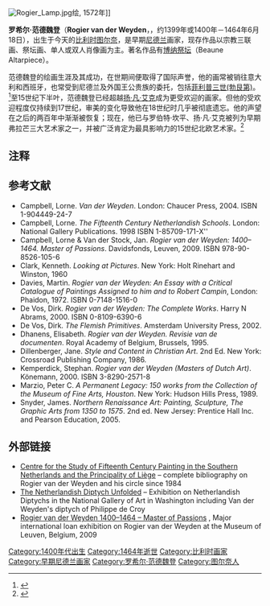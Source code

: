 [[File:Rogier_Lamp.jpg|thumb]]绘, 1572年]]

'''罗希尔·范德魏登'''（'''Rogier van der Weyden'''，{{IPA-nl|ʀoˈʝiːʀ vɑndəʀˈβ̞ɛˑɪ̯dən|-|}}，约1399年或1400年－1464年6月18日），出生于今天的[[比利时|比利时]][[图尔奈|图尔奈]]，是早期[[尼德兰|尼德兰]]画家，现存作品以宗教三联画、祭坛画、单人或双人肖像画为主。著名作品有[[博纳祭坛|博纳祭坛]]（Beaune Altarpiece）。

范德魏登的绘画生涯及其成功，在世期间便取得了国际声誉，他的画常被销往意大利和西班牙，也常受到尼德兰及外国王公贵族的委托，包括[[菲利普三世_(勃艮第)|菲利普三世(勃艮第)]]。<ref>{{Cite book|title=Campbell (2004), 8-9|last=|first=|publisher=|year=|isbn=|location=|pages=}}</ref>至15世纪下半叶，范德魏登已经超越[[揚·范·艾克|扬·凡·艾克]]成为更受欢迎的画家。但他的受欢迎程度仅持续到17世纪，审美的变化导致他在18世纪时几乎被彻底遗忘。他的声望在之后的两百年中渐渐被恢复；现在，他已与罗伯特·坎平、扬·凡·艾克被列为早期弗拉芒三大艺术家之一，并被广泛肯定为最具影响力的15世纪北欧艺术家。<ref>{{Cite book|title=Campbell (2004), 7|last=|first=|publisher=|year=|isbn=|location=|pages=}}</ref>  

==注释==
{{reflist|1}}

==参考文献==
*Campbell, Lorne. ''Van der Weyden''. London: Chaucer Press, 2004. ISBN 1-904449-24-7
*Campbell, Lorne. ''The Fifteenth Century Netherlandish Schools''. London: National Gallery Publications. 1998 ISBN 1-85709-171-X''
*Campbell, Lorne & Van der Stock, Jan. ''Rogier van der Weyden: 1400–1464. Master of Passions''. Davidsfonds, Leuven, 2009. ISBN 978-90-8526-105-6
* Clark, Kenneth. ''Looking at Pictures''. New York: Holt Rinehart and Winston, 1960
*Davies, Martin. ''Rogier van der Weyden: An Essay with a Critical Catalogue of Paintings Assigned to him and to Robert Campin'', London: Phaidon, 1972. ISBN 0-7148-1516-0
*De Vos, Dirk. ''Rogier van der Weyden: The Complete Works''. Harry N Abrams, 2000. ISBN 0-8109-6390-6
*De Vos, Dirk. ''The Flemish Primitives''. Amsterdam University Press, 2002.
*Dhanens, Elisabeth. ''Rogier van der Weyden. Revisie van de documenten''. Royal Academy of Belgium, Brussels, 1995.
*Dillenberger, Jane. ''Style and Content in Christian Art''. 2nd Ed. New York: Crossroad Publishing Company, 1986.
*Kemperdick, Stephan. ''Rogier van der Weyden'' ''(Masters of Dutch Art)''. Könemann, 2000. ISBN 3-8290-2571-8
*Marzio, Peter C. ''A Permanent Legacy: 150 works from the Collection of the Museum of Fine Arts, Houston''. New York: Hudson Hills Press, 1989.
*Snyder, James. ''Northern Renaissance Art: Painting, Sculpture, The Graphic Arts from 1350 to 1575''. 2nd ed. New Jersey: Prentice Hall Inc. and Pearson Education, 2005.

==外部链接==
{{commons category|Rogier van der Weyden}}
* [https://web.archive.org/web/20080926185715/http://xv.kikirpa.be/en/homepage.htm Centre for the Study of Fifteenth Century Painting in the Southern Netherlands and the Principality of Liège] – complete bibliography on Rogier van der Weyden and his circle since 1984
* [https://web.archive.org/web/20061214152518/http://www.nga.gov/exhibitions/diptychinfo.shtm The Netherlandish Diptych Unfolded] – Exhibition on Netherlandish Diptychs in the National Gallery of Art in Washington including Van der Weyden's diptych of Philippe de Croy
* [http://www.rogiervanderweyden.be Rogier van der Weyden 1400–1464 – Master of Passions] {{Wayback|url=http://www.rogiervanderweyden.be/ |date=20201026042744 }}, Major international loan exhibition on Rogier van der Weyden at the Museum of Leuven, Belgium, 2009

{{Authority control}}
{{DEFAULTSORT:van der Weyden, Rogier}}

[[Category:1400年代出生|Category:1400年代出生]]
[[Category:1464年逝世|Category:1464年逝世]]
[[Category:比利时画家|Category:比利时画家]]
[[Category:早期尼德兰画家|Category:早期尼德兰画家]]
[[Category:罗希尔·范德魏登|Category:罗希尔·范德魏登]]
[[Category:图尔奈人|Category:图尔奈人]]